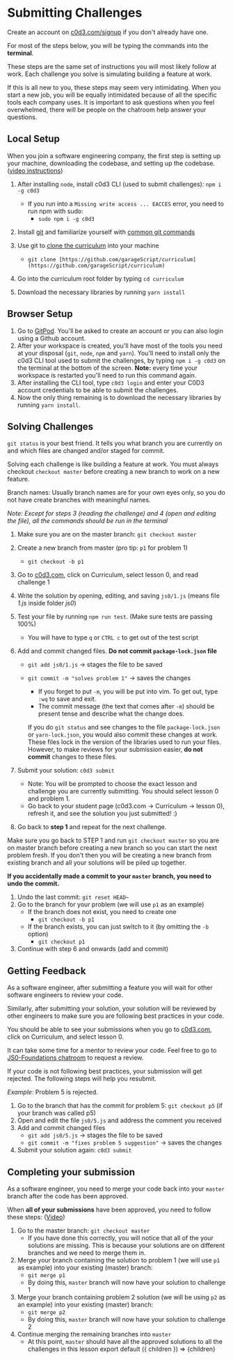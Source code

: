 
# Submitting Challenges

Create an account on [c0d3.com/signup](http://c0d3.com/signup) if you don't
already have one.

For most of the steps below, you will be typing the commands into the
**terminal**.

These steps are the same set of instructions you will most likely follow at
work. Each challenge you solve is simulating building a feature at work.

If this is all new to you, these steps may seem very intimidating. When you
start a new job, you will be equally intimidated because of all the specific
tools each company uses. It is important to ask questions when you feel
overwhelmed, there will be people on the chatroom help answer your questions.

## Local Setup

When you join a software engineering company, the first step is setting up your
machine, downloading the codebase, and setting up the codebase.
([video instructions](https://www.youtube.com/watch?v=JnRgR7z0rFU&t=254s))

1. After installing `node`, install c0d3 CLI (used to submit challenges):
   `npm i -g c0d3`

   - If you run into a `Missing write access ... EACCES` error, you need to run
     npm with sudo:
     - `sudo npm i -g c0d3`

1. Install [git](https://git-scm.com/book/en/v2/Getting-Started-Installing-Git)
   and familiarize yourself with [common git commands](/docs/git)
1. Use git to [clone the curriculum](https://github.com/garageScript/curriculum)
   into your machine
   - `git clone [https://github.com/garageScript/curriculum](https://github.com/garageScript/curriculum)`
1. Go into the curriculum root folder by typing `cd curriculum`
1. Download the necessary libraries by running `yarn install`

## Browser Setup

1. Go to
   [GitPod](https://gitpod.io/#https://github.com/garageScript/curriculum).
   You'll be asked to create an account or you can also login using a Github
   account.
2. After your workspace is created, you'll have most of the tools you need at
   your disposal (`git`, `node`, `npm` and `yarn`). You'll need to install only
   the c0d3 CLI tool used to submit the challenges, by typing `npm i -g c0d3` on
   the terminal at the bottom of the screen. **Note:** every time your workspace
   is restarted you'll need to run this command again.
3. After installing the CLI tool, type `c0d3 login` and enter your C0D3 account
   credentials to be able to submit the challenges.
4. Now the only thing remaining is to download the necessary libraries by
   running `yarn install`.

## Solving Challenges

`git status` is your best friend. It tells you what branch you are currently on
and which files are changed and/or staged for commit.

Solving each challenge is like building a feature at work. You must always
checkout `checkout master` before creating a new branch to work on a new
feature.

Branch names: Usually branch names are for your own eyes only, so you do not
have create branches with meaningful names.

_Note: Except for steps 3 (reading the challenge) and 4 (open and editing the
file), all the commands should be run in the terminal_

1. Make sure you are on the master branch: `git checkout master`
2. Create a new branch from master (pro tip: `p1` for problem 1)
   - `git checkout -b p1`
3. Go to [c0d3.com](http://c0d3.com), click on Curriculum, select lesson 0, and
   read challenge 1
4. Write the solution by opening, editing, and saving `js0/1.js` (means file
   _1.js_ inside folder _js0_)
5. Test your file by running `npm run test`. (Make sure tests are passing 100%)
   - You will have to type `q` or `CTRL c` to get out of the test script
6. Add and commit changed files. **Do not commit `package-lock.json` file**

   - `git add js0/1.js` → stages the file to be saved
   - `git commit -m "solves problem 1"` → saves the changes

     - If you forget to put `-m`, you will be put into vim. To get out, type
       `:wq` to save and exit.
     - The commit message (the text that comes after `-m`) should be present
       tense and describe what the change does.

     If you do `git status` and see changes to the file `package-lock.json` or
     `yarn-lock.json`, you would also commit these changes at work. These files
     lock in the version of the libraries used to run your files. However, to
     make reviews for your submission easier, **do not commit** changes to these
     files.

7. Submit your solution: `c0d3 submit`
   - Note: You will be prompted to choose the exact lesson and challenge you are
     currently submitting. You should select lesson 0 and problem 1.
   - Go back to your student page (c0d3.com → Curriculum → lesson 0), refresh
     it, and see the solution you just submitted! :)
8. Go back to **step 1** and repeat for the next challenge.

Make sure you go back to STEP 1 and run `git checkout master` so you are on
master branch before creating a new branch so you can start the next problem
fresh. If you don't then you will be creating a new branch from existing branch
and all your solutions will be piled up together.

**If you accidentally made a commit to your `master` branch, you need to undo
the commit.**

1. Undo the last commit: `git reset HEAD~`
2. Go to the branch for your problem (we will use `p1` as an example)
   - If the branch does not exist, you need to create one
     - `git checkout -b p1`
   - If the branch exists, you can just switch to it (by omitting the `-b`
     option)
     - `git checkout p1`
3. Continue with step 6 and onwards (add and commit)

## Getting Feedback

As a software engineer, after submitting a feature you will wait for other
software engineers to review your code.

Similarly, after submitting your solution, your solution will be reviewed by
other engineers to make sure you are following best practices in your code.

You should be able to see your submissions when you go to
[c0d3.com](http://c0d3.com), click on Curriculum, and select lesson 0.

It can take some time for a mentor to review your code. Feel free to go to
[JS0-Foundations chatroom](https://chat.c0d3.com/c0d3/channels/js0-foundations)
to request a review.

If your code is not following best practices, your submission will get rejected.
The following steps will help you resubmit.

_Example_: Problem 5 is rejected.

1. Go to the branch that has the commit for problem 5: `git checkout p5` (if
   your branch was called p5)
2. Open and edit the file `js0/5.js` and address the comment you received
3. Add and commit changed files
   - `git add js0/5.js` → stages the file to be saved
   - `git commit -m "fixes problem 5 suggestion"` → saves the changes
4. Submit your solution again: `c0d3 submit`

## Completing your submission

As a software engineer, you need to merge your code back into your `master`
branch after the code has been approved.

When **all of your submissions** have been approved, you need to follow these
steps: ([Video](https://www.youtube.com/watch?v=jzZqwUXIc00))

1. Go to the master branch: `git checkout master`
   - If you have done this correctly, you will notice that all of the your
     solutions are missing. This is because your solutions are on different
     branches and we need to merge them in.
2. Merge your branch containing the solution to problem 1 (we will use `p1` as
   example) into your existing (master) branch:
   - `git merge p1`
   - By doing this, `master` branch will now have your solution to challenge 1
3. Merge your branch containing problem 2 solution (we will be using `p2` as an
   example) into your existing (master) branch:
   - `git merge p2`
   - By doing this, `master` branch will now have your solution to challenge 2
4. Continue merging the remaining branches into `master`
   - At this point, `master` should have all the approved solutions to all the
     challenges in this lesson export default ({ children }) =>
     <LessonLayout>{children}</LessonLayout>

